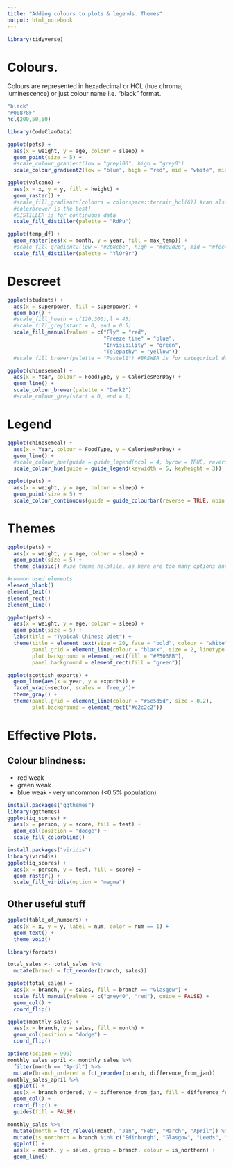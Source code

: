 ```yaml
---
title: "Adding colours to plots & legends. Themes"
output: html_notebook
---
```

```r
library(tidyverse)
```

# Colours. 

Colours are represented in hexadecimal or HCL (hue chroma, luminescence) or just colour name i.e. "black" format.
```r
"black" 
"#00878F"
hcl(200,50,50)
```

```r
library(CodeClanData)
```
```r
ggplot(pets) + 
  aes(x = weight, y = age, colour = sleep) +
  geom_point(size = 5) + 
  #scale_colour_gradient(low = "grey100", high = "grey0")
  scale_colour_gradient2(low = "blue", high = "red", mid = "white", midpoint = 17)
```
```r
ggplot(volcano) +
  aes(x = x, y = y, fill = height) + 
  geom_raster() +
  #scale_fill_gradientn(colours = colorspace::terrain_hcl(6)) #can also define colours = c("red", "green", "blue)
  #colorbrewer is the best!
  #DISTILLER is for continuous data
  scale_fill_distiller(palette = "RdPu")
```
```r
ggplot(temp_df) +
  geom_raster(aes(x = month, y = year, fill = max_temp)) + 
  #scale_fill_gradient2(low = "#2b8cbe", high = "#de2d26", mid = "#fec44f", midpoint = 10)
  scale_fill_distiller(palette = "YlOrBr")
```
# Descreet
```r
ggplot(students) +
  aes(x = superpower, fill = superpower) + 
  geom_bar() +
  #scale_fill_hue(h = c(120,300),l = 45)
  #scale_fill_grey(start = 0, end = 0.5)
  scale_fill_manual(values = c("Fly" = "red",
                               "Freeze time" = "blue",
                               "Invisibility" = "green",
                               "Telepathy" = "yellow"))
  #scale_fill_brewer(palette = "Pastel1") #BREWER is for categorical data
```
```r
ggplot(chinesemeal) + 
  aes(x = Year, colour = FoodType, y = CaloriesPerDay) + 
  geom_line() +
  scale_colour_brewer(palette = "Dark2")
  #scale_colour_grey(start = 0, end = 1)
```

# Legend

```r
ggplot(chinesemeal) + 
  aes(x = Year, colour = FoodType, y = CaloriesPerDay) + 
  geom_line() + 
  #scale_colour_hue(guide = guide_legend(ncol = 4, byrow = TRUE, reverse = TRUE))
  scale_colour_hue(guide = guide_legend(keywidth = 5, keyheight = 3))
```
```r
ggplot(pets) + 
  aes(x = weight, y = age, colour = sleep) +
  geom_point(size = 5) +
  scale_colour_continuous(guide = guide_colourbar(reverse = TRUE, nbin = 3))
```
# Themes

```r
ggplot(pets) + 
  aes(x = weight, y = age, colour = sleep) +
  geom_point(size = 5) + 
  theme_classic() #use theme helpfile, as here are too many options and elements can be customised.
```
```r
#common used elements
element_blank()
element_text()
element_rect()
element_line()
```
```r
ggplot(pets) + 
  aes(x = weight, y = age, colour = sleep) +
  geom_point(size = 5) + 
  labs(title = "Typical Chinese Diet") + 
  theme(title = element_text(size = 20, face = "bold", colour = "white"),
        panel.grid = element_line(colour = "black", size = 2, linetype = "dotted"),
        plot.background = element_rect(fill = "#F5038B"),
        panel.background = element_rect(fill = "green"))
```

```r
ggplot(scottish_exports) +
  geom_line(aes(x = year, y = exports)) +
  facet_wrap(~sector, scales = 'free_y')+ 
  theme_gray() + 
  theme(panel.grid = element_line(colour = "#5e5d5d", size = 0.2),
        plot.background = element_rect("#c2c2c2"))
```

# Effective Plots.

## Colour blindness: 

* red weak
* green weak
* blue weak - very uncommon (<0.5% population)

```r
install.packages("ggthemes")
library(ggthemes)
ggplot(iq_scores) + 
  aes(x = person, y = score, fill = test) + 
  geom_col(position = "dodge") + 
  scale_fill_colorblind()
```
```r
install.packages("viridis")
library(viridis)
ggplot(iq_scores) + 
  aes(x = person, y = test, fill = score) + 
  geom_raster() + 
  scale_fill_viridis(option = "magma")
```

## Other useful stuff

```r
ggplot(table_of_numbers) +
  aes(x = x, y = y, label = num, color = num == 1) +
  geom_text() +
  theme_void() 
```

```r
library(forcats)

total_sales <- total_sales %>%
  mutate(branch = fct_reorder(branch, sales))

ggplot(total_sales) + 
  aes(x = branch, y = sales, fill = branch == "Glasgow") + 
  scale_fill_manual(values = c("grey40", "red"), guide = FALSE) + 
  geom_col() +
  coord_flip()
```

```r
ggplot(monthly_sales) + 
  aes(x = branch, y = sales, fill = month) + 
  geom_col(position = "dodge") + 
  coord_flip()
```

```r
options(scipen = 999)
monthly_sales_april <- monthly_sales %>%
  filter(month == "April") %>%
  mutate(branch_ordered = fct_reorder(branch, difference_from_jan))
monthly_sales_april %>%
  ggplot() +
  aes(x = branch_ordered, y = difference_from_jan, fill = difference_from_jan > 0) +
  geom_col() +
  coord_flip() +
  guides(fill = FALSE)
```
```r
monthly_sales %>%
  mutate(month = fct_relevel(month, "Jan", "Feb", "March", "April")) %>%
  mutate(is_northern = branch %in% c("Edinburgh", "Glasgow", "Leeds", "Machester")) %>%
  ggplot() +
  aes(x = month, y = sales, group = branch, colour = is_northern) +
  geom_line()
```



